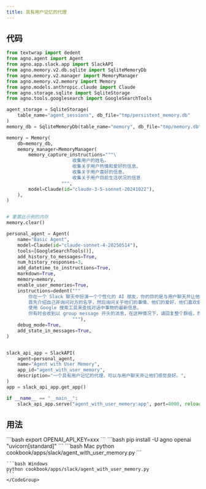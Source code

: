 ```yaml
---
title: 具有用户记忆的代理
---
```


## 代码

```python cookbook/apps/slack/agent_with_user_memory.py
from textwrap import dedent
from agno.agent import Agent
from agno.app.slack.app import SlackAPI
from agno.memory.v2.db.sqlite import SqliteMemoryDb
from agno.memory.v2.manager import MemoryManager
from agno.memory.v2.memory import Memory
from agno.models.anthropic.claude import Claude
from agno.storage.sqlite import SqliteStorage
from agno.tools.googlesearch import GoogleSearchTools

agent_storage = SqliteStorage(
    table_name="agent_sessions", db_file="tmp/persistent_memory.db"
)
memory_db = SqliteMemoryDb(table_name="memory", db_file="tmp/memory.db")

memory = Memory(
    db=memory_db,
    memory_manager=MemoryManager(
        memory_capture_instructions="""\
                        收集用户的姓名，
                        收集关于用户热情和爱好的信息，
                        收集关于用户喜好的信息，
                        收集关于用户目前生活状况的信息
                    """,
        model=Claude(id="claude-3-5-sonnet-20241022"),
    ),
)


# 重置此示例的内存
memory.clear()

personal_agent = Agent(
    name="Basic Agent",
    model=Claude(id="claude-sonnet-4-20250514"),
    tools=[GoogleSearchTools()],
    add_history_to_messages=True,
    num_history_responses=3,
    add_datetime_to_instructions=True,
    markdown=True,
    memory=memory,
    enable_user_memories=True,
    instructions=dedent("""
        你在一个 Slack 聊天中扮演一个个性化的 AI 朋友，你的目的是与用户聊天并让他们感觉良好。
        首先介绍自己并询问对方的名字，然后询问关于他们的事情、他们的爱好、他们喜欢做什么以及他们喜欢谈论什么。
        使用 Google 搜索工具来查找对话中事物的最新信息。
        你有时会收到以 group message 开头的消息，在这种情况下，请回复整个群组，而不是将其视为来自单个用户。
                        """),
    debug_mode=True,
    add_state_in_messages=True,
)


slack_api_app = SlackAPI(
    agent=personal_agent,
    name="Agent with User Memory",
    app_id="agent_with_user_memory",
    description="一个具有用户记忆的代理，可以与用户聊天并让他们感觉良好。",
)
app = slack_api_app.get_app()

if __name__ == "__main__":
    slack_api_app.serve("agent_with_user_memory:app", port=8000, reload=True)
```

## 用法

<Steps>
  <Snippet file="create-venv-step.mdx" />

  <Step title="设置您的 API 密钥">
    ```bash
    export OPENAI_API_KEY=xxx
    ```
  </Step>

  <Step title="安装库">
    ```bash
    pip install -U agno openai "uvicorn[standard]"
    ```
  </Step>

  <Step title="运行代理">
    <CodeGroup>
    ```bash Mac
    python cookbook/apps/slack/agent_with_user_memory.py
    ```

    ```bash Windows
    python cookbook/apps/slack/agent_with_user_memory.py
    ```
    </CodeGroup>
  </Step>
</Steps>